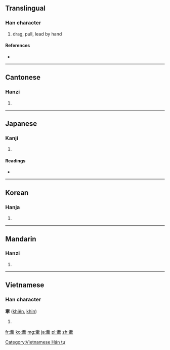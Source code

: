 {{also|牵}}
==Translingual==

===Han character===
{{Han char|rn=93|rad=牛|as=07|sn=11|four=0050<sub>3</sub>|canj=卜女月手 (YVBQ)}}

# drag, pull, lead by hand

====References====
* {{Han ref|kx=0701.020|dkj=20025|dj=1114.110|hdz=31811.110|uh=727D|ud=29309|bh=B26F|bd=45679}}

----

==Cantonese==

===Hanzi===
{{yue-hanzi|jyut=|y=hin1|sim=牵}}

# {{defn|Cantonese|sort=牛07}}

----

==Japanese==

===Kanji===
{{ja-kanji|grade=|rs=牛07}}

# {{defn|Japanese|sort=牛07}}

====Readings====
* {{ja-readings|on=[[けん]] (ken)|kun=[[ひく]] (hiku)}}

----

==Korean==

===Hanja===
{{ko-hanja|hangeul=견|eumhun=|rv=gyeon|mr=kyŏn|y=kyen}}

# {{defn|Korean|sort=牛07}}

----

==Mandarin==

===Hanzi===
{{cmn-hanzi|sim=牵|pin=[[qiān]] ([[qian1]])|wg=ch'ien<sup>1</sup>}}

# {{defn|Mandarin|sort=牛07}}

----

==Vietnamese==

===Han character===
'''牽''' ([[khiên]], [[khin]])

# {{defn|Vietnamese}}

[[Category:Vietnamese Hán tự]]

[[fr:牽]]
[[ko:牽]]
[[mg:牽]]
[[ja:牽]]
[[pl:牽]]
[[zh:牽]]